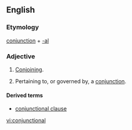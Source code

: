 ==English==

===Etymology===

[[conjunction]] + [[-al]]

===Adjective===
{{en-adj|-}}

# [[conjoin|Conjoin]]ing.
# {{linguistics}} Pertaining to, or governed by, a [[conjunction]].

====Derived terms====
*[[conjunctional clause]]

[[vi:conjunctional]]